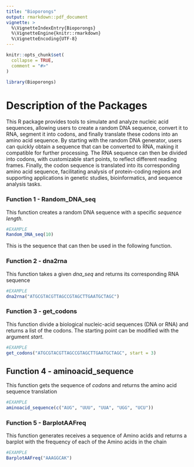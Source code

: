 ```yaml
---
title: "Bioporongs"
output: rmarkdown::pdf_document
vignette: >
  %\VignetteIndexEntry{Bioporongs}
  %\VignetteEngine{knitr::rmarkdown}
  %\VignetteEncoding{UTF-8}
---
```


```r
knitr::opts_chunk$set(
  collapse = TRUE,
  comment = "#>"
)
```

```r
library(Bioporongs)
```

# Description of the Packages

This R package provides tools to simulate and analyze nucleic acid sequences, allowing users to create a random DNA sequence, convert it to RNA, segment it into codons, and finally translate these codons into an amino acid sequence. By starting with the random DNA generator, users can quickly obtain a sequence that can be converted to RNA, making it compatible for further processing. The RNA sequence can then be divided into codons, with customizable start points, to reflect different reading frames. Finally, the codon sequence is translated into its corresponding amino acid sequence, facilitating analysis of protein-coding regions and supporting applications in genetic studies, bioinformatics, and sequence analysis tasks.

### Function 1 - Random_DNA_seq
This function creates a random DNA sequence with a specific *sequence length*.

```r
#EXAMPLE
Random_DNA_seq(10)
```

This is the sequence that can then be used in the following function.


### Function 2 - dna2rna
This function takes a given *dna_seq* and returns its corresponding RNA sequence

```r
#EXAMPLE
dna2rna("ATGCGTACGTTAGCCGTAGCTTGAATGCTAGC")
```


### Function 3 - get_codons

This function divide a biological nucleic-acid sequences (DNA or RNA) and returns a list of the codons. The starting point can be modified with the argument *start*.

```r
#EXAMPLE
get_codons("ATGCGTACGTTAGCCGTAGCTTGAATGCTAGC", start = 3)
```

## Function 4 - aminoacid_sequence

This function gets the sequence of *codons* and returns the amino acid sequence translation

```r
#EXAMPLE
aminoacid_sequence(c("AUG", "UUU", "UUA", "UGG", "UCU"))
```


### Function 5 - BarplotAAFreq

This function generates receives a sequence of Amino acids and returns a barplot with the frequency of each of the Amino acids in the chain

```r
#EXAMPLE
BarplotAAFreq("AAAGGCAK")
```





